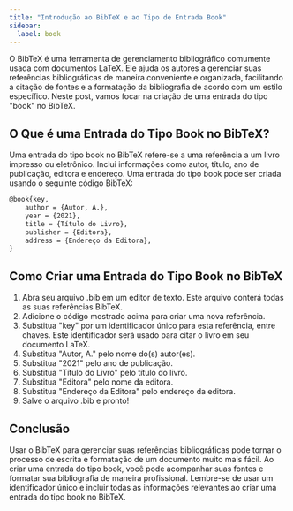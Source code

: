 ```yaml
---
title: "Introdução ao BibTeX e ao Tipo de Entrada Book"
sidebar:
  label: book
---
```



O BibTeX é uma ferramenta de gerenciamento bibliográfico comumente usada com documentos LaTeX. Ele ajuda os autores a gerenciar suas referências bibliográficas de maneira conveniente e organizada, facilitando a citação de fontes e a formatação da bibliografia de acordo com um estilo específico. Neste post, vamos focar na criação de uma entrada do tipo "book" no BibTeX.

<CiteDrive/>

## O Que é uma Entrada do Tipo Book no BibTeX?

Uma entrada do tipo book no BibTeX refere-se a uma referência a um livro impresso ou eletrônico. Inclui informações como autor, título, ano de publicação, editora e endereço. Uma entrada do tipo book pode ser criada usando o seguinte código BibTeX:

```tex
@book{key,   
	author = {Autor, A.},   
	year = {2021},   
	title = {Título do Livro},   
	publisher = {Editora},   
	address = {Endereço da Editora}, 
}
```

## Como Criar uma Entrada do Tipo Book no BibTeX

1. Abra seu arquivo .bib em um editor de texto. Este arquivo conterá todas as suas referências BibTeX.
2. Adicione o código mostrado acima para criar uma nova referência.
3. Substitua "key" por um identificador único para esta referência, entre chaves. Este identificador será usado para citar o livro em seu documento LaTeX.
4. Substitua "Autor, A." pelo nome do(s) autor(es).
5. Substitua "2021" pelo ano de publicação.
6. Substitua "Título do Livro" pelo título do livro.
7. Substitua "Editora" pelo nome da editora.
8. Substitua "Endereço da Editora" pelo endereço da editora.
9. Salve o arquivo .bib e pronto!

## Conclusão

Usar o BibTeX para gerenciar suas referências bibliográficas pode tornar o processo de escrita e formatação de um documento muito mais fácil. Ao criar uma entrada do tipo book, você pode acompanhar suas fontes e formatar sua bibliografia de maneira profissional. Lembre-se de usar um identificador único e incluir todas as informações relevantes ao criar uma entrada do tipo book no BibTeX.
